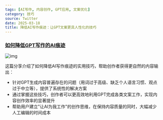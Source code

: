 ```yaml
---
tags: [AI写作, 内容创作, GPT应用, 文案优化]
category: 技巧
source: Twitter
date: 2025-03-18
title: 降低AI写作痕迹：让GPT文案更具人性化的技巧
---
```


### [如何降低GPT写作的AI痕迹](https://twitter-thread.com/t/1899045432808161686)

![img](https://img.mengpeng.tech/i/2025/03/20/67dba314b7ff4.webp)

这篇分享介绍了如何降低AI写作痕迹的实用技巧，帮助创作者获得更自然的内容输出：

- 针对GPT生成内容普遍存在的问题（用词过于高级、缺乏个人语言习惯、观点过于中立等），提供了系统性的解决方案
- 通过掌握这些技巧，创作者可以更高效地利用GPT完成各类文案工作，实现内容创作效率的显著提升
- 帮助用户建立"让AI为我工作"的创作思维，在保持内容质量的同时，大幅减少人工编辑的时间成本 